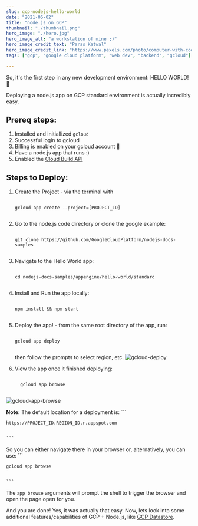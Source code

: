 ```yaml
---
slug: gcp-nodejs-hello-world
date: "2021-06-02"
title: "node.js on GCP"
thumbnail: "./thumbnail.png"
hero_image: "./hero.jpg"
hero_image_alt: "a workstation of mine ;)"
hero_image_credit_text: "Paras Katwal"
hero_image_credit_link: "https://www.pexels.com/photo/computer-with-code-4218883/"
tags: ["gcp", "google cloud platform", "web dev", "backend", "gcloud"]

---
```


So, it's the first step in any new development environment: HELLO WORLD! 🙌

Deploying a node.js app on GCP standard environment is actually incredibly easy.

## Prereq steps:
1. Installed and initiallized `gcloud`
1. Successful login to gcloud
1. Billing is enabled on your gcloud account 🤑
1. Have a node.js app that runs :)
1. Enabled the [Cloud Build API](https://console.cloud.google.com/flows/enableapi?apiid=cloudbuild.googleapis.com)

## Steps to Deploy:
1. Create the Project - via the terminal with 
    ```

    gcloud app create --project=[PROJECT_ID]


    ```

1. Go to the node.js code directory or clone the google example: 
    ```

    git clone https://github.com/GoogleCloudPlatform/nodejs-docs-samples


    ```

1. Navigate to the Hello World app: 
    ```

    cd nodejs-docs-samples/appengine/hello-world/standard


    ```

1. Install and Run the app locally: 
    ```

    npm install && npm start


    ```

1. Deploy the app! - from the same root directory of the app, run: 
    ```

    gcloud app deploy
    

    ``` 
    then follow the prompts to select region, etc.
![gcloud-deploy](./gcloud-deploy.png)
1. View the app once it finished deploying: 
    ```

      gcloud app browse
      
    ```

![gcloud-app-browse](./gcloud-app-browse.png)
<br/>
<div className={note}>
  <strong>Note:</strong> The default location for a deployment is: 
    ```
    
    https://PROJECT_ID.REGION_ID.r.appspot.com
    
    
    ```
   So you can either navigate there in your browser or, alternatively, you can use: 
    ```
    
    gcloud app browse
    
    
    ```
   The `app browse` arguments will prompt the shell to trigger the browser and open the page open for you.
</div>

And you are done! Yes, it was actually that easy. Now, lets look into some additional features/capabilities of GCP + Node.js, like [GCP Datastore](../gcp-datastore/).